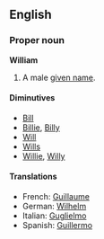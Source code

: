 ==English==
===Proper noun===
'''William'''

#A male [[given name]].

====Diminutives====
*[[Bill]]
*[[Billie]], [[Billy]]
*[[Will]]
*[[Wills]]
*[[Willie]], [[Willy]]

====Translations====
*French: [[Guillaume]]
*German: [[Wilhelm]]
*Italian: [[Guglielmo]]
*Spanish: [[Guillermo]]